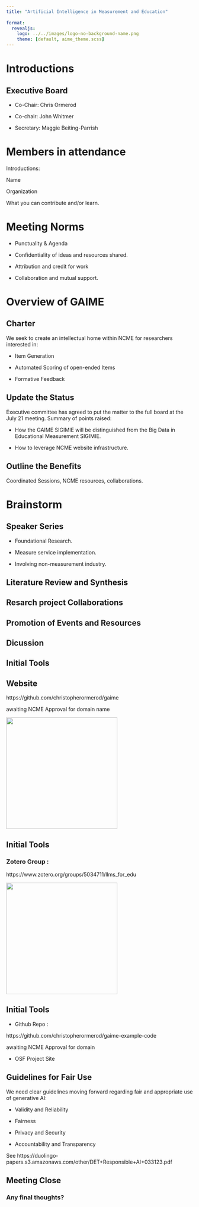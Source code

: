 ```yaml
---
title: "Artificial Intelligence in Measurement and Education"
 
format: 
  revealjs:
    logo: ../../images/logo-no-background-name.png
    theme: [default, aime_theme.scss]
---
```


# Introductions

## Executive Board

-   Co-Chair: Chris Ormerod

-   Co-chair: John Whitmer

-   Secretary: Maggie Beiting-Parrish

# Members in attendance

Introductions:

Name

Organization

What you can contribute and/or learn.

# Meeting Norms

-   Punctuality & Agenda

-   Confidentiality of ideas and resources shared.

-   Attribution and credit for work

-   Collaboration and mutual support.

# Overview of GAIME

## Charter

We seek to create an intellectual home within NCME for researchers interested in:

-   Item Generation

-   Automated Scoring of open-ended Items

-   Formative Feedback

## Update the Status

Executive committee has agreed to put the matter to the full board at the July 21 meeting. Summary of points raised: 

-   How the GAIME SIGIMIE will be distinguished from the Big Data in Educational Measurement SIGIMIE.

-   How to leverage NCME website infrastructure.

## Outline the Benefits

Coordinated Sessions, NCME resources, collaborations.

# Brainstorm

## Speaker Series

-   Foundational Research.

-   Measure service implementation.

-   Involving non-measurement industry.

## Literature Review and Synthesis

## Resarch project Collaborations

## Promotion of Events and Resources

## Dicussion

## Initial Tools

## Website

https://github.com/christopherormerod/gaime

awaiting NCME Approval for domain name

![](website.jpg){width="300"}

## Initial Tools

### Zotero Group :

https://www.zotero.org/groups/5034711/llms_for_edu

![](zotero.jpg){width="300"}

## Initial Tools

-   Github Repo :

https://github.com/christopherormerod/gaime-example-code

awaiting NCME Approval for domain

-   OSF Project Site

## Guidelines for Fair Use

We need clear guidelines moving forward regarding fair and appropriate use of generative AI:

-   Validity and Reliability

-   Fairness

-   Privacy and Security

-   Accountability and Transparency

See https://duolingo-papers.s3.amazonaws.com/other/DET+Responsible+AI+033123.pdf

## Meeting Close

### Any final thoughts?
